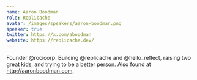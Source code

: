 ```yaml
---
name: Aaron Boodman
role: Replicache
avatar: /images/speakers/aaron-boodman.png
speaker: true
twitter: https://x.com/aboodman
website: https://replicache.dev/
---
```


Founder @rocicorp. Building @replicache and @hello_reflect, raising two great kids, and trying to be a better person. Also found at http://aaronboodman.com.
